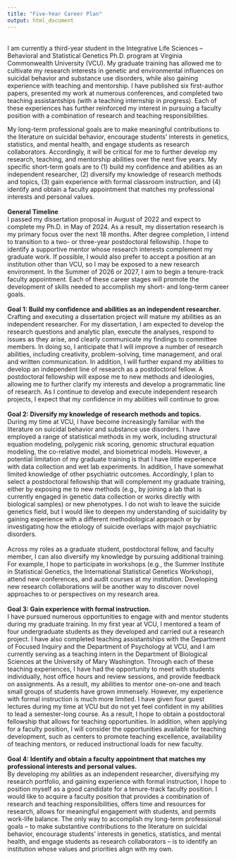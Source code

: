 ```yaml
---
title: "Five-Year Career Plan"
output: html_document
---
```

<br/>
I am currently a third-year student in the Integrative Life Sciences – Behavioral and Statistical Genetics Ph.D. program at Virginia Commonwealth University (VCU). My graduate training has allowed me to cultivate my research interests in genetic and environmental influences on suicidal behavior and substance use disorders, while also gaining experience with teaching and mentorship. I have published six first-author papers, presented my work at numerous conferences, and completed two teaching assistantships (with a teaching internship in progress). Each of these experiences has further reinforced my interest in pursuing a faculty position with a combination of research and teaching responsibilities.\ 
<br/>

My long-term professional goals are to make meaningful contributions to the literature on suicidal behavior, encourage students’ interests in genetics, statistics, and mental health, and engage students as research collaborators. Accordingly, it will be critical for me to further develop my research, teaching, and mentorship abilities over the next five years. My specific short-term goals are to (1) build my confidence and abilities as an independent researcher, (2) diversify my knowledge of research methods and topics, (3) gain experience with formal classroom instruction, and (4) identify and obtain a faculty appointment that matches my professional interests and personal values.\
<br/>
**General Timeline**\
I passed my dissertation proposal in August of 2022 and expect to complete my Ph.D. in May of 2024. As a result, my dissertation research is my primary focus over the next 18 months. After degree completion, I intend to transition to a two- or three-year postdoctoral fellowship. I hope to identify a supportive mentor whose research interests complement my graduate work. If possible, I would also prefer to accept a position at an institution other than VCU, so I may be exposed to a new research environment. In the Summer of 2026 or 2027, I aim to begin a tenure-track faculty appointment. Each of these career stages will promote the development of skills needed to accomplish my short- and long-term career goals.\
<br/>
**Goal 1: Build my confidence and abilities as an independent researcher.**\
Crafting and executing a dissertation project will mature my abilities as an independent researcher. For my dissertation, I am expected to develop the research questions and analytic plan, execute the analyses, respond to issues as they arise, and clearly communicate my findings to committee members. In doing so, I anticipate that I will improve a number of research abilities, including creativity, problem-solving, time management, and oral and written communication. In addition, I will further expand my abilities to develop an independent line of research as a postdoctoral fellow. A postdoctoral fellowship will expose me to new methods and ideologies, allowing me to further clarify my interests and develop a programmatic line of research. As I continue to develop and execute independent research projects, I expect that my confidence in my abilities will continue to grow.\
<br/>
**Goal 2: Diversify my knowledge of research methods and topics.**\
During my time at VCU, I have become increasingly familiar with the literature on suicidal behavior and substance use disorders. I have employed a range of statistical methods in my work, including structural equation modeling, polygenic risk scoring, genomic structural equation modeling, the co-relative model, and biometrical models. However, a potential limitation of my graduate training is that I have little experience with data collection and wet lab experiments. In addition, I have somewhat limited knowledge of other psychiatric outcomes. Accordingly, I plan to select a postdoctoral fellowship that will complement my graduate training, either by exposing me to new methods (e.g., by joining a lab that is currently engaged in genetic data collection or works directly with biological samples) or new phenotypes. I do not wish to leave the suicide genetics field, but I would like to deepen my understanding of suicidality by gaining experience with a different methodological approach or by investigating how the etiology of suicide overlaps with major psychiatric disorders.\
<br/>
Across my roles as a graduate student, postdoctoral fellow, and faculty member, I can also diversify my knowledge by pursuing additional training. For example, I hope to participate in workshops (e.g., the Summer Institute in Statistical Genetics, the International Statistical Genetics Workshop), attend new conferences, and audit courses at my institution. Developing new research collaborations will be another way to discover novel approaches to or perspectives on my research area.\
<br/>
**Goal 3: Gain experience with formal instruction.**\
I have pursued numerous opportunities to engage with and mentor students during my graduate training. In my first year at VCU, I mentored a team of four undergraduate students as they developed and carried out a research project. I have also completed teaching assistantships with the Department of Focused Inquiry and the Department of Psychology at VCU, and I am currently serving as a teaching intern in the Department of Biological Sciences at the University of Mary Washington. Through each of these teaching experiences, I have had the opportunity to meet with students individually, host office hours and review sessions, and provide feedback on assignments. As a result, my abilities to mentor one-on-one and teach small groups of students have grown immensely. However, my experience with formal instruction is much more limited. I have given four guest lectures during my time at VCU but do not yet feel confident in my abilities to lead a semester-long course. As a result, I hope to obtain a postdoctoral fellowship that allows for teaching opportunities. In addition, when applying for a faculty position, I will consider the opportunities available for teaching development, such as centers to promote teaching excellence, availability of teaching mentors, or reduced instructional loads for new faculty.\
<br/>
**Goal 4: Identify and obtain a faculty appointment that matches my professional interests and personal values.**\
By developing my abilities as an independent researcher, diversifying my research portfolio, and gaining experience with formal instruction, I hope to position myself as a good candidate for a tenure-track faculty position. I would like to acquire a faculty position that provides a combination of research and teaching responsibilities, offers time and resources for research, allows for meaningful engagement with students, and permits work-life balance. The only way to accomplish my long-term professional goals – to make substantive contributions to the literature on suicidal behavior, encourage students’ interests in genetics, statistics, and mental health, and engage students as research collaborators – is to identify an institution whose values and priorities align with my own.